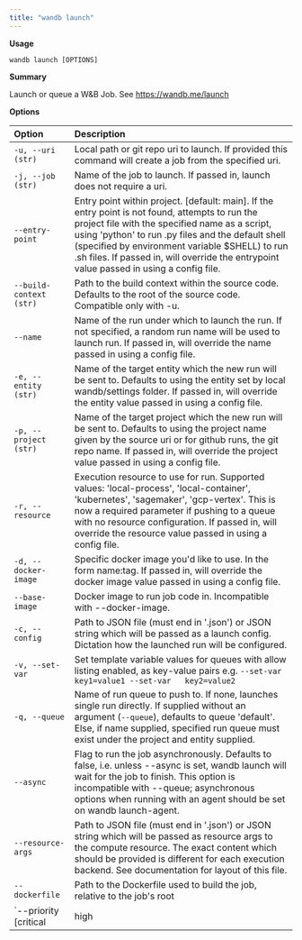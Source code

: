 ```yaml
---
title: "wandb launch"
---
```


**Usage**

`wandb launch [OPTIONS]`

**Summary**

Launch or queue a W&B Job. See https://wandb.me/launch


**Options**

| **Option** | **Description** |
| :--- | :--- |
| `-u, --uri (str)` | Local path or git repo uri to launch. If   provided this command will create a job from the specified uri. |
| `-j, --job (str)` | Name of the job to launch. If passed in,   launch does not require a uri. |
| `--entry-point` | Entry point within project. [default: main].   If the entry point is not found, attempts to run the project file with the specified name   as a script, using 'python' to run .py files and the default shell (specified by   environment variable $SHELL) to run .sh files. If passed in, will override the   entrypoint value passed in using a config file. |
| `--build-context (str)` | Path to the build context within the source   code. Defaults to the root of the source code. Compatible only with -u. |
| `--name` | Name of the run under which to launch the   run. If not specified, a random run name will be used to launch run. If passed in,   will override the name passed in using a config file. |
| `-e, --entity (str)` | Name of the target entity which the new run   will be sent to. Defaults to using the entity set by local wandb/settings folder.   If passed in, will override the entity value passed in using a config file. |
| `-p, --project (str)` | Name of the target project which the new run   will be sent to. Defaults to using the project name given by the source uri or for   github runs, the git repo name. If passed in, will override the project value passed   in using a config file. |
| `-r, --resource` | Execution resource to use for run. Supported   values: 'local-process', 'local-container', 'kubernetes', 'sagemaker', 'gcp-vertex'.   This is now a required parameter if pushing to a queue with no resource configuration.   If passed in, will override the resource value passed in using a config file. |
| `-d, --docker-image` | Specific docker image you'd like to use. In the form name:tag. If passed in, will   override the docker image value passed in using a config file. |
| `--base-image` | Docker image to run job code in.   Incompatible with --docker-image. |
| `-c, --config` | Path to JSON file (must end in '.json') or   JSON string which will be passed as a launch config. Dictation how the launched run will   be configured. |
| `-v, --set-var` | Set template variable values for queues with   allow listing enabled, as key-value pairs e.g. `--set-var key1=value1 --set-var   key2=value2` |
| `-q, --queue` | Name of run queue to push to. If none,   launches single run directly. If supplied without an argument (`--queue`), defaults to   queue 'default'. Else, if name supplied, specified run queue must exist under the   project and entity supplied. |
| `--async` | Flag to run the job asynchronously. Defaults   to false, i.e. unless --async is set, wandb launch will wait for the job to finish. This   option is incompatible with --queue; asynchronous options when running with an   agent should be set on wandb launch-agent. |
| `--resource-args` | Path to JSON file (must end in '.json') or   JSON string which will be passed as resource args to the compute resource. The exact   content which should be provided is different for each execution backend. See   documentation for layout of this file. |
| `--dockerfile` | Path to the Dockerfile used to build the   job, relative to the job's root |
| `--priority [critical|high|medium|low]` | When --queue is passed, set the priority of the job. Launch jobs with higher priority   are served first.  The order, from highest to lowest priority, is: critical, high,   medium, low |




